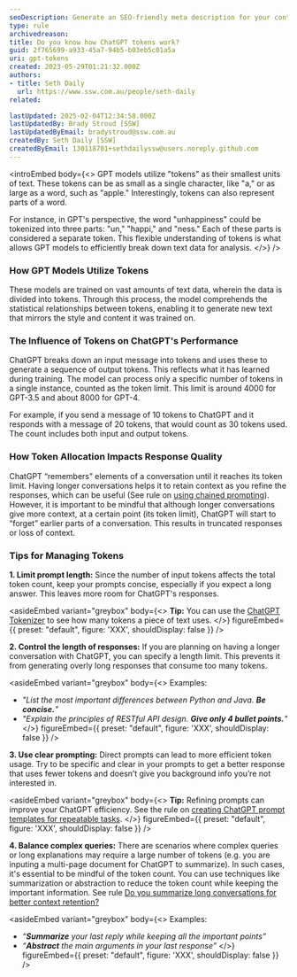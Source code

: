 ```yaml
---
seoDescription: Generate an SEO-friendly meta description for your content using these guidelines.
type: rule
archivedreason:
title: Do you know how ChatGPT tokens work?
guid: 2f765699-a933-45a7-94b5-b03eb5c01a5a
uri: gpt-tokens
created: 2023-05-29T01:21:32.000Z
authors:
- title: Seth Daily
  url: https://www.ssw.com.au/people/seth-daily
related:

lastUpdated: 2025-02-04T12:34:58.000Z
lastUpdatedBy: Brady Stroud [SSW]
lastUpdatedByEmail: bradystroud@ssw.com.au
createdBy: Seth Daily [SSW]
createdByEmail: 130118701+sethdailyssw@users.noreply.github.com
---
```


<introEmbed
  body={<>
GPT models utilize "tokens" as their smallest units of text. These tokens can be as small as a single character, like "a," or as large as a word, such as "apple." Interestingly, tokens can also represent parts of a word.

For instance, in GPT's perspective, the word "unhappiness" could be tokenized into three parts: "un," "happi," and "ness." Each of these parts is considered a separate token. This flexible understanding of tokens is what allows GPT models to efficiently break down text data for analysis.
  </>}
/>
### How GPT Models Utilize Tokens

These models are trained on vast amounts of text data, wherein the data is divided into tokens. Through this process, the model comprehends the statistical relationships between tokens, enabling it to generate new text that mirrors the style and content it was trained on.

### The Influence of Tokens on ChatGPT's Performance

ChatGPT breaks down an input message into tokens and uses these to generate a sequence of output tokens. This reflects what it has learned during training. The model can process only a specific number of tokens in a single instance, counted as the token limit. This limit is around 4000 for GPT-3.5 and about 8000 for GPT-4.

For example, if you send a message of 10 tokens to ChatGPT and it responds with a message of 20 tokens, that would count as 30 tokens used. The count includes both input and output tokens.

### How Token Allocation Impacts Response Quality

ChatGPT “remembers” elements of a conversation until it reaches its token limit. Having longer conversations helps it to retain context as you refine the responses, which can be useful (See rule on  [using chained prompting](/chained-prompting/)). However, it is important to be mindful that although longer conversations give more context, at a certain point (its token limit), ChatGPT will start to “forget” earlier parts of a conversation. This results in truncated responses or loss of context.

### Tips for Managing Tokens

**1. Limit prompt length:** Since the number of input tokens affects the total token count, keep your prompts concise, especially if you expect a long answer. This leaves more room for ChatGPT's responses.

<asideEmbed
  variant="greybox"
  body={<>
    **Tip:** You can use the [ChatGPT Tokenizer](https://platform.openai.com/tokenizer) to see how many tokens a piece of text uses.
  </>}
  figureEmbed={{
    preset: "default",
    figure: 'XXX',
    shouldDisplay: false
  }}
/>

**2. Control the length of responses:** If you are planning on having a longer conversation with ChatGPT, you can specify a length limit. This prevents it from generating overly long responses that consume too many tokens.

<asideEmbed
  variant="greybox"
  body={<>
     Examples:

* _"List the most important differences between Python and Java. **Be concise.**"_
* _"Explain the principles of RESTful API design. **Give only 4 bullet points.**"_
  </>}
  figureEmbed={{
    preset: "default",
    figure: 'XXX',
    shouldDisplay: false
  }}
/>

**3. Use clear prompting:** Direct prompts can lead to more efficient token usage. Try to be specific and clear in your prompts to get a better response that uses fewer tokens and doesn’t give you background info you’re not interested in.

<asideEmbed
  variant="greybox"
  body={<>
    **Tip:** Refining prompts can improve your ChatGPT efficiency. See the rule on [creating ChatGPT prompt templates for repeatable tasks](/chatgpt-prompt-templates).
  </>}
  figureEmbed={{
    preset: "default",
    figure: 'XXX',
    shouldDisplay: false
  }}
/>

**4. Balance complex queries:** There are scenarios where complex queries or long explanations may require a large number of tokens (e.g. you are inputing a multi-page document for ChatGPT to summarize). In such cases, it's essential to be mindful of the token count. You can use techniques like summarization or abstraction to reduce the token count while keeping the important information. See rule [Do you summarize long conversations for better context retention?](/summarize-long-conversations)

<asideEmbed
  variant="greybox"
  body={<>
    Examples:

* _“**Summarize** your last reply while keeping all the important points”_
* _“**Abstract** the main arguments in your last response”_
  </>}
  figureEmbed={{
    preset: "default",
    figure: 'XXX',
    shouldDisplay: false
  }}
/>
